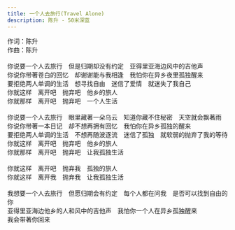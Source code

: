```yaml
---
title: 一个人去旅行(Travel Alone)
description: 陈升 - 50米深蓝
---
```


作词：陈升<br />作曲：陈升<br /><br />你说要一个人去旅行　但是归期却没有约定　亚得里亚海边风中的吉他声<br />你说你带著苍白的回忆　却谢谢能与我相逢　我怕你在异乡夜里孤独醒来<br />要拒绝两人单调的生活　想寻找自由　迷信了爱情　就迷失了我自己<br />你就这样　离开吧　抛弃吧　他乡的旅人<br />你就那样　离开吧　抛弃吧　一个人生活<br /><br />你说要一个人去旅行　眼里藏著一朵乌云　知道你藏不住秘密　天空就会飘著雨<br />你说你带著一本日记　却不想再拥有回忆　我怕你在异乡孤独的醒来<br />要拒绝两人单调的生活　不想再随波逐流　迷信了孤独　就软弱的抛弃了我的等待<br />你就这样　离开吧　抛弃吧　他乡的旅人<br />你就那样　离开吧　抛弃吧　让我孤独生活<br /><br />你就这样　离开吧　抛弃我　孤独的旅人<br />你就这样　离开我　抛弃我　让我孤独生活<br /><br />我想要一个人去旅行　但愿归期会有约定　每个人都在问我　是否可以找到自由的你<br />亚得里亚海边他乡的人和风中的吉他声　我怕你一个人在异乡孤独醒来<br />我会带著你回来